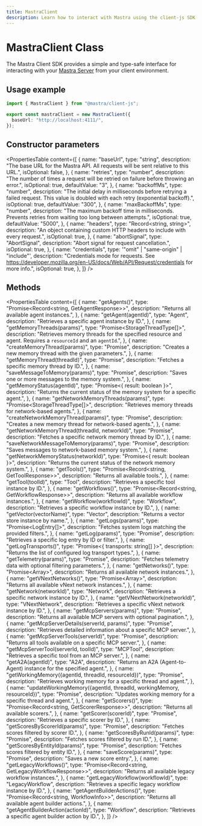 ```yaml
---
title: MastraClient
description: Learn how to interact with Mastra using the client-js SDK.
---
```


# MastraClient Class

The Mastra Client SDK provides a simple and type-safe interface for interacting with your [Mastra Server](/docs/deployment/server-deployment.mdx) from your client environment.

## Usage example

```typescript filename="lib/mastra/mastra-client.ts" showLineNumbers copy
import { MastraClient } from "@mastra/client-js";

export const mastraClient = new MastraClient({
  baseUrl: "http://localhost:4111/",
});
```

## Constructor parameters

<PropertiesTable
  content={[
    {
      name: "baseUrl",
      type: "string",
      description: "The base URL for the Mastra API. All requests will be sent relative to this URL.",
      isOptional: false,
    },
    {
      name: "retries",
      type: "number",
      description: "The number of times a request will be retried on failure before throwing an error.",
      isOptional: true,
      defaultValue: "3",
    },
    {
      name: "backoffMs",
      type: "number",
      description: "The initial delay in milliseconds before retrying a failed request. This value is doubled with each retry (exponential backoff).",
      isOptional: true,
      defaultValue: "300",
    },
    {
      name: "maxBackoffMs",
      type: "number",
      description: "The maximum backoff time in milliseconds. Prevents retries from waiting too long between attempts.",
      isOptional: true,
      defaultValue: "5000",
    },
    {
      name: "headers",
      type: "Record<string, string>",
      description: "An object containing custom HTTP headers to include with every request.",
      isOptional: true,
    },
    {
      name: "abortSignal",
      type: "AbortSignal",
      description: "Abort signal for request cancellation.",
      isOptional: true,
    },
    {
      name: "credentials",
      type: '"omit" | "same-origin" | "include"',
      description: "Credentials mode for requests. See https://developer.mozilla.org/en-US/docs/Web/API/Request/credentials for more info.",
      isOptional: true,
    },
  ]}
/>

## Methods

<PropertiesTable
  content={[
    {
      name: "getAgents()",
      type: "Promise<Record<string, GetAgentResponse>>",
      description: "Returns all available agent instances.",
    },
    {
      name: "getAgent(agentId)",
      type: "Agent",
      description: "Retrieves a specific agent instance by ID.",
    },
    {
      name: "getMemoryThreads(params)",
      type: "Promise<StorageThreadType[]>",
      description: "Retrieves memory threads for the specified resource and agent. Requires a `resourceId` and an `agentId`.",
    },
    {
      name: "createMemoryThread(params)",
      type: "Promise<MemoryThread>",
      description: "Creates a new memory thread with the given parameters.",
    },
    {
      name: "getMemoryThread(threadId)",
      type: "Promise<MemoryThread>",
      description: "Fetches a specific memory thread by ID.",
    },
    {
      name: "saveMessageToMemory(params)",
      type: "Promise<void>",
      description: "Saves one or more messages to the memory system.",
    },
    {
      name: "getMemoryStatus(agentId)",
      type: "Promise<{ result: boolean }>",
      description: "Returns the current status of the memory system for a specific agent.",
    },
    {
      name: "getNetworkMemoryThreads(params)",
      type: "Promise<StorageThreadType[]>",
      description: "Retrieves memory threads for network-based agents.",
    },
    {
      name: "createNetworkMemoryThread(params)",
      type: "Promise<MemoryThread>",
      description: "Creates a new memory thread for network-based agents.",
    },
    {
      name: "getNetworkMemoryThread(threadId, networkId)",
      type: "Promise<MemoryThread>",
      description: "Fetches a specific network memory thread by ID.",
    },
    {
      name: "saveNetworkMessageToMemory(params)",
      type: "Promise<void>",
      description: "Saves messages to network-based memory system.",
    },
    {
      name: "getNetworkMemoryStatus(networkId)",
      type: "Promise<{ result: boolean }>",
      description: "Returns the current status of the network memory system.",
    },
    {
      name: "getTools()",
      type: "Promise<Record<string, GetToolResponse>>",
      description: "Returns all available tools.",
    },
    {
      name: "getTool(toolId)",
      type: "Tool",
      description: "Retrieves a specific tool instance by ID.",
    },
    {
      name: "getWorkflows()",
      type: "Promise<Record<string, GetWorkflowResponse>>",
      description: "Returns all available workflow instances.",
    },
    {
      name: "getWorkflow(workflowId)",
      type: "Workflow",
      description: "Retrieves a specific workflow instance by ID.",
    },
    {
      name: "getVector(vectorName)",
      type: "Vector",
      description: "Returns a vector store instance by name.",
    },
    {
      name: "getLogs(params)",
      type: "Promise<LogEntry[]>",
      description: "Fetches system logs matching the provided filters.",
    },
    {
      name: "getLog(params)",
      type: "Promise<LogEntry>",
      description: "Retrieves a specific log entry by ID or filter.",
    },
    {
      name: "getLogTransports()",
      type: "Promise<{ transports: string[] }>",
      description: "Returns the list of configured log transport types.",
    },
    {
      name: "getTelemetry(params)",
      type: "Promise<GetTelemetryResponse>",
      description: "Fetches telemetry data with optional filtering parameters.",
    },
    {
      name: "getNetworks()",
      type: "Promise<Array<GetNetworkResponse>>",
      description: "Returns all available network instances.",
    },
    {
      name: "getVNextNetworks()",
      type: "Promise<Array<GetVNextNetworkResponse>>",
      description: "Returns all available vNext network instances.",
    },
    {
      name: "getNetwork(networkId)",
      type: "Network",
      description: "Retrieves a specific network instance by ID.",
    },
    {
      name: "getVNextNetwork(networkId)",
      type: "VNextNetwork",
      description: "Retrieves a specific vNext network instance by ID.",
    },
    {
      name: "getMcpServers(params)",
      type: "Promise<McpServerListResponse>",
      description: "Returns all available MCP servers with optional pagination.",
    },
    {
      name: "getMcpServerDetails(serverId, params)",
      type: "Promise<ServerDetailInfo>",
      description: "Retrieves detailed information about a specific MCP server.",
    },
    {
      name: "getMcpServerTools(serverId)",
      type: "Promise<McpServerToolListResponse>",
      description: "Returns all tools available on a specific MCP server.",
    },
    {
      name: "getMcpServerTool(serverId, toolId)",
      type: "MCPTool",
      description: "Retrieves a specific tool from an MCP server.",
    },
    {
      name: "getA2A(agentId)",
      type: "A2A",
      description: "Returns an A2A (Agent-to-Agent) instance for the specified agent.",
    },
    {
      name: "getWorkingMemory({agentId, threadId, resourceId})",
      type: "Promise<any>",
      description: "Retrieves working memory for a specific thread and agent.",
    },
    {
      name: "updateWorkingMemory({agentId, threadId, workingMemory, resourceId})",
      type: "Promise<any>",
      description: "Updates working memory for a specific thread and agent.",
    },
    {
      name: "getScorers()",
      type: "Promise<Record<string, GetScorerResponse>>",
      description: "Returns all available scorers.",
    },
    {
      name: "getScorer(scorerId)",
      type: "Promise<GetScorerResponse>",
      description: "Retrieves a specific scorer by ID.",
    },
    {
      name: "getScoresByScorerId(params)",
      type: "Promise<GetScoresResponse>",
      description: "Fetches scores filtered by scorer ID.",
    },
    {
      name: "getScoresByRunId(params)",
      type: "Promise<GetScoresResponse>",
      description: "Fetches scores filtered by run ID.",
    },
    {
      name: "getScoresByEntityId(params)",
      type: "Promise<GetScoresResponse>",
      description: "Fetches scores filtered by entity ID.",
    },
    {
      name: "saveScore(params)",
      type: "Promise<SaveScoreResponse>",
      description: "Saves a new score entry.",
    },
    {
      name: "getLegacyWorkflows()",
      type: "Promise<Record<string, GetLegacyWorkflowResponse>>",
      description: "Returns all available legacy workflow instances.",
    },
    {
      name: "getLegacyWorkflow(workflowId)",
      type: "LegacyWorkflow",
      description: "Retrieves a specific legacy workflow instance by ID.",
    },
    {
      name: "getAgentBuilderActions()",
      type: "Promise<Record<string, WorkflowInfo>>",
      description: "Returns all available agent builder actions.",
    },
    {
      name: "getAgentBuilderAction(actionId)",
      type: "Workflow",
      description: "Retrieves a specific agent builder action by ID.",
    },
  ]}
/>

